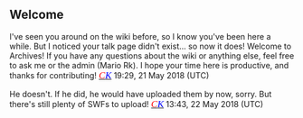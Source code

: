 == Welcome ==

I've seen you around on the wiki before, so I know you've been here a while. But I noticed your talk page didn't exist... so now it does! Welcome to Archives! If you have any questions about the wiki or anything else, feel free to ask me or the admin (Mario Rk). I hope your time here is productive, and thanks for contributing! ''<big><font face="trebuchet ms">[[User:Cp kid|<span style="color:red">C</span>]][[User talk:Cp kid|<span style="color:blue">K</span>]]</font></big>'' 19:29, 21 May 2018 (UTC)

He doesn't. If he did, he would have uploaded them by now, sorry. But there's still plenty of SWFs to upload! ''<big><font face="trebuchet ms">[[User:Cp kid|<span style="color:red">C</span>]][[User talk:Cp kid|<span style="color:blue">K</span>]]</font></big>'' 13:43, 22 May 2018 (UTC)
